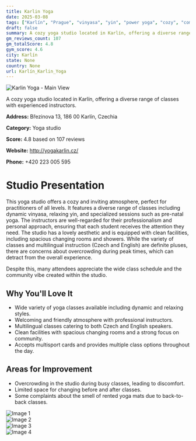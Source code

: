 ```yaml
---
title: Karlin Yoga
date: 2025-03-08
tags: ["Karlín", "Prague", "vinyasa", "yin", "power yoga", "cozy", "community-focused", "Karlín"]  
draft: false
summary: A cozy yoga studio located in Karlín, offering a diverse range of classes with experienced instructors.
gm_reviews_count: 107
gm_totalScore: 4.8
gym_score: 4.6
city: Karlín
state: None
country: None
url: Karlín_Karlin_Yoga
---
```


<div className="aspect-[16/9] relative my-8">
  <img 
    src="https://lh5.googleusercontent.com/p/AF1QipM5Hn988KP2AZBY7-lbYKkgY64tA35lXrifjwKM=w1920-h1080-k-no"
    alt="Karlin Yoga - Main View"
    className="object-cover absolute inset-0 w-full h-full rounded-lg"
  />
</div>

A cozy yoga studio located in Karlín, offering a diverse range of classes with experienced instructors.

**Address:** Březinova 13, 186 00 Karlín, Czechia

**Category:** Yoga studio

**Score:** 4.8 based on 107 reviews

**Website:** http://yogakarlin.cz/

**Phone:** +420 223 005 595

# Studio Presentation

This yoga studio offers a cozy and inviting atmosphere, perfect for practitioners of all levels. It features a diverse range of classes including dynamic vinyasa, relaxing yin, and specialized sessions such as pre-natal yoga. The instructors are well-regarded for their professionalism and personal approach, ensuring that each student receives the attention they need. The studio has a lovely aesthetic and is equipped with clean facilities, including spacious changing rooms and showers. While the variety of classes and multilingual instruction (Czech and English) are definite pluses, there are concerns about overcrowding during peak times, which can detract from the overall experience.

Despite this, many attendees appreciate the wide class schedule and the community vibe created within the studio.

## Why You'll Love It

- Wide variety of yoga classes available including dynamic and relaxing styles.
- Welcoming and friendly atmosphere with professional instructors.
- Multilingual classes catering to both Czech and English speakers.
- Clean facilities with spacious changing rooms and a strong focus on community.
- Accepts multisport cards and provides multiple class options throughout the day.

## Areas for Improvement

- Overcrowding in the studio during busy classes, leading to discomfort.
- Limited space for changing before and after classes.
- Some complaints about the smell of rented yoga mats due to back-to-back classes.

<div className="grid grid-cols-1 xl:grid-cols-2 gap-4 my-8">
<div className="aspect-[4/3] relative"><img src="https://lh5.googleusercontent.com/p/AF1QipPVxifTMLALrTlPk8xURzRkKRNNaiTISdNskqos=w1920-h1080-k-no" alt="Image 1" className="object-cover absolute inset-0 w-full h-full rounded-lg" /></div>
<div className="aspect-[4/3] relative"><img src="https://lh5.googleusercontent.com/p/AF1QipNs0IF3KjLjgWJRkD6l6QTDKOihyPHKFiorFD01=w1920-h1080-k-no" alt="Image 2" className="object-cover absolute inset-0 w-full h-full rounded-lg" /></div>
<div className="aspect-[4/3] relative"><img src="https://lh5.googleusercontent.com/p/AF1QipPqXlniaXqssAxTPMkeK5RJhMdFmenZgezjPKht=w1920-h1080-k-no" alt="Image 3" className="object-cover absolute inset-0 w-full h-full rounded-lg" /></div>
<div className="aspect-[4/3] relative"><img src="https://lh5.googleusercontent.com/p/AF1QipNekArZlSvFhDw6mi0SpBwcnojHlpZhvs6jEDnk=w1920-h1080-k-no" alt="Image 4" className="object-cover absolute inset-0 w-full h-full rounded-lg" /></div>
</div>